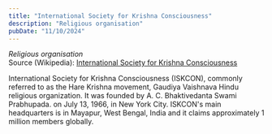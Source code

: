 ```yaml
---
title: "International Society for Krishna Consciousness"
description: "Religious organisation"
pubDate: "11/10/2024"
---
```


*Religious organisation*  
Source (Wikipedia): [International Society for Krishna Consciousness][1]

International Society for Krishna Consciousness (ISKCON), commonly referred to as the Hare Krishna movement, Gaudiya Vaishnava Hindu religious organization. It was founded by A. C. Bhaktivedanta Swami Prabhupada. on July 13, 1966, in New York City. ISKCON's main headquarters is in Mayapur, West Bengal, India and it claims approximately 1 million members globally.

[1]: https://en.wikipedia.org/wiki/International_Society_for_Krishna_Consciousness
